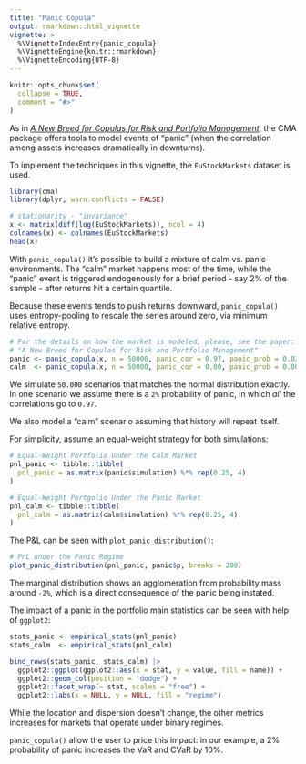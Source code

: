 ```yaml
---
title: "Panic Copula"
output: rmarkdown::html_vignette
vignette: >
  %\VignetteIndexEntry{panic_copula}
  %\VignetteEngine{knitr::rmarkdown}
  %\VignetteEncoding{UTF-8}
---
```


```r
knitr::opts_chunk$set(
  collapse = TRUE,
  comment = "#>"
)
```

As in [*A New Breed for Copulas for Risk and Portfolio Management*](https://papers.ssrn.com/sol3/papers.cfm?abstract_id=1752702), the CMA package offers tools to model events of "panic" (when the correlation among assets increases dramatically in downturns).

To implement the techniques in this vignette, the `EuStockMarkets` dataset is used.

```r
library(cma)
library(dplyr, warn.conflicts = FALSE)

# stationarity - "invariance"
x <- matrix(diff(log(EuStockMarkets)), ncol = 4)
colnames(x) <- colnames(EuStockMarkets)
head(x)
```

With `panic_copula()` it's possible to build a mixture of calm vs. panic environments. The "calm" market happens most of the time, while the "panic" event is triggered endogenously for a brief period - say 2% of the sample - after returns hit a certain quantile.

Because these events tends to push returns downward, `panic_copula()` uses entropy-pooling to rescale the series around zero, via minimum relative entropy.

```r
# For the details on how the market is modeled, please, see the paper: 
# "A New Breed for Copulas for Risk and Portfolio Management"
panic <- panic_copula(x, n = 50000, panic_cor = 0.97, panic_prob = 0.02, dist = "normal")
calm  <- panic_copula(x, n = 50000, panic_cor = 0.00, panic_prob = 0.00, dist = "normal")
```

We simulate `50.000` scenarios that matches the normal distribution exactly. In one scenario we assume there is a `2%` probability of panic, in which *all* the correlations go to `0.97`.

We also model a "calm" scenario assuming that history will repeat itself.

For simplicity, assume an equal-weight strategy for both simulations:

```r
# Equal-Weight Portfolio Under the Calm Market
pnl_panic <- tibble::tibble(
  pnl_panic = as.matrix(panic$simulation) %*% rep(0.25, 4)
)

# Equal-Weight Portgolio Under the Panic Market
pnl_calm <- tibble::tibble(
  pnl_calm = as.matrix(calm$simulation) %*% rep(0.25, 4)
)
```

The P&L can be seen with `plot_panic_distribution()`:

```r
# PnL under the Panic Regime
plot_panic_distribution(pnl_panic, panic$p, breaks = 200)
```

The marginal distribution shows an agglomeration from probability mass around `-2%`, which is a direct consequence of the panic being instated.

The impact of a panic in the portfolio main statistics can be seen with help of `ggplot2`:

```r
stats_panic <- empirical_stats(pnl_panic)
stats_calm  <- empirical_stats(pnl_calm)

bind_rows(stats_panic, stats_calm) |> 
  ggplot2::ggplot(ggplot2::aes(x = stat, y = value, fill = name)) + 
  ggplot2::geom_col(position = "dodge") +
  ggplot2::facet_wrap(~ stat, scales = "free") + 
  ggplot2::labs(x = NULL, y = NULL, fill = "regime")
```

While the location and dispersion doesn't change, the other metrics increases for markets that operate under binary regimes.

`panic_copula()` allow the user to price this impact: in our example, a 2% probability of panic increases the VaR and CVaR by 10%.
